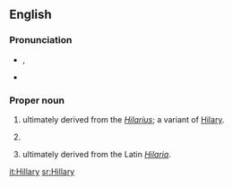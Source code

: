 ==English==

===Pronunciation===
* {{a|UK}} {{IPA|/ˈhɪl.ə.ɹi/}}, {{SAMPA|/"hIl.@.ri/}}
* {{audio|en-us-Hillary.ogg|Audio (US)}}

===Proper noun===
{{en-proper noun}}

# {{given name|male|from=Latin}} ultimately derived from the {{etyl|la}} ''[[Hilarius]]''; a variant of [[Hilary]].
# {{surname|[[patronymic]]|from=given names}}
# {{given name|female|from=Latin}} ultimately derived from the Latin ''[[Hilaria]]''.

[[it:Hillary]]
[[sr:Hillary]]